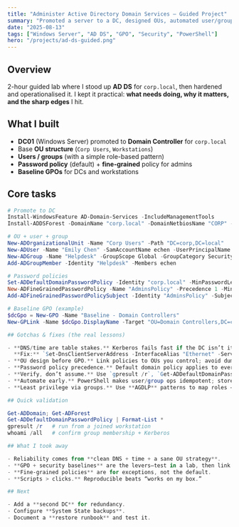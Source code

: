 ```yaml
---
title: "Administer Active Directory Domain Services — Guided Project"
summary: "Promoted a server to a DC, designed OUs, automated user/group setup, enforced password policies, and applied security baselines with GPO, here I'm focusing on what actually breaks and how to fix it."
date: "2025-08-13"
tags: ["Windows Server", "AD DS", "GPO", "Security", "PowerShell"]
hero: "/projects/ad-ds-guided.png"
---
```


## Overview
2-hour guided lab where I stood up **AD DS** for `corp.local`, then hardened and operationalised it. I kept it practical: **what needs doing, why it matters, and the sharp edges** I hit.

## What I built
- **DC01** (Windows Server) promoted to **Domain Controller** for `corp.local`
- Base **OU structure** (`Corp Users`, `Workstations`)
- **Users / groups** (with a simple role-based pattern)
- **Password policy** (default) + **fine-grained** policy for admins
- **Baseline GPOs** for DCs and workstations

## Core tasks 
```powershell
# Promote to DC
Install-WindowsFeature AD-Domain-Services -IncludeManagementTools
Install-ADDSForest -DomainName "corp.local" -DomainNetbiosName "CORP" -Force

# OU + user + group
New-ADOrganizationalUnit -Name "Corp Users" -Path "DC=corp,DC=local"
New-ADUser -Name "Emily Chen" -SamAccountName echen -UserPrincipalName echen@corp.local -Path "OU=Corp Users,DC=corp,DC=local" -Enabled $true
New-ADGroup -Name "Helpdesk" -GroupScope Global -GroupCategory Security
Add-ADGroupMember -Identity "Helpdesk" -Members echen

# Password policies
Set-ADDefaultDomainPasswordPolicy -Identity "corp.local" -MinPasswordLength 12 -ComplexityEnabled $true -LockoutThreshold 5
New-ADFineGrainedPasswordPolicy -Name "AdminsPolicy" -Precedence 1 -MinPasswordLength 16 -MaxPasswordAge (New-TimeSpan -Days 30)
Add-ADFineGrainedPasswordPolicySubject -Identity "AdminsPolicy" -Subjects "Domain Admins"

# Baseline GPO (example)
$dcGpo = New-GPO -Name "Baseline - Domain Controllers"
New-GPLink -Name $dcGpo.DisplayName -Target "OU=Domain Controllers,DC=corp,DC=local"

## Gotchas & fixes (the real lessons)

- **DNS/time are table stakes.** Kerberos fails fast if the DC isn’t its own DNS or time drifts.  
  **Fix:** `Set-DnsClientServerAddress -InterfaceAlias "Ethernet" -ServerAddresses 127.0.0.1` and `w32tm /config /reliable:yes /update`.
- **OU design before GPO.** Link policies to OUs you control; avoid dumping everything at the domain root.
- **Password policy precedence.** Default domain policy applies to everyone; fine-grained overrides only for explicit subjects.
- **Verify, don’t assume.** Use `gpresult /r`, `Get-ADDefaultDomainPasswordPolicy`, `Get-ADDomain`, and check `SYSVOL` / `NETLOGON` shares.
- **Automate early.** PowerShell makes user/group ops idempotent; store CSVs for bulk adds.
- **Least privilege via groups.** Use **AGDLP** patterns to map roles → access cleanly.

## Quick validation

Get-ADDomain; Get-ADForest
Get-ADDefaultDomainPasswordPolicy | Format-List *
gpresult /r   # run from a joined workstation
whoami /all   # confirm group membership + Kerberos

## What I took away

- Reliability comes from **clean DNS + time + a sane OU strategy**.
- **GPO + security baselines** are the levers—test in a lab, then link narrowly.
- **Fine-grained policies** are for exceptions, not the default.
- **Scripts > clicks.** Reproducible beats “works on my box.”

## Next

- Add a **second DC** for redundancy.
- Configure **System State backups**.
- Document a **restore runbook** and test it.


